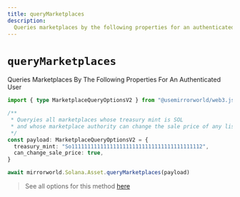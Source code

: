 ```yaml
---
title: queryMarketplaces
description:
  Queries marketplaces by the following properties for an authenticated user
---
```


# `queryMarketplaces`

Queries Marketplaces By The Following Properties For An Authenticated User

```ts
import { type MarketplaceQueryOptionsV2 } from "@usemirrorworld/web3.js"

/**
 * Queryies all marketplaces whose treasury mint is SOL
 * and whose marketplace authority can change the sale price of any listing.
 */
const payload: MarketplaceQueryOptionsV2 = {
  treasury_mint: "So11111111111111111111111111111111111111112",
  can_change_sale_price: true,
}

await mirrorworld.Solana.Asset.queryMarketplaces(payload)
```

> See all options for this method
> [here](https://github.com/mirrorworld-universe/mirrorworld-sdk-js/blob/d4a2075770fb8ec1e39c23c35a64cf3e06874bfd/packages/core/src/types/marketplace.ts#L142)
